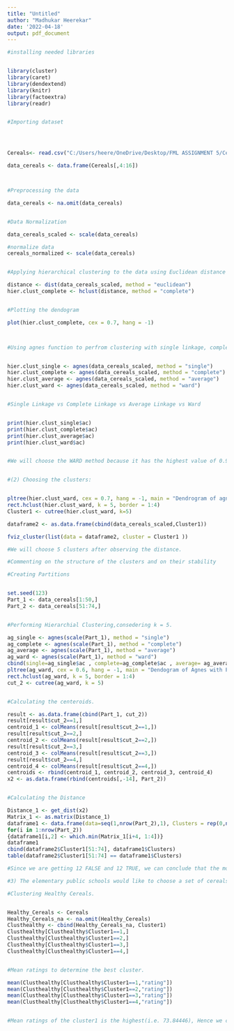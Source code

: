 ---
title: "Untitled"
author: "Madhukar Heerekar"
date: '2022-04-18'
output: pdf_document
---
```{r}
#installing needed libraries


library(cluster)
library(caret)
library(dendextend)
library(knitr)
library(factoextra)
library(readr)


#Importing dataset




Cereals<- read.csv("C:/Users/heere/OneDrive/Desktop/FML ASSIGNMENT 5/Cereals.csv")

data_cereals <- data.frame(Cereals[,4:16])



#Preprocessing the data

data_cereals <- na.omit(data_cereals)


#Data Normalization

data_cereals_scaled <- scale(data_cereals)

#normalize data
cereals_normalized <- scale(data_cereals)


#Applying hierarchical clustering to the data using Euclidean distance to the normalize measurements.

distance <- dist(data_cereals_scaled, method = "euclidean")
hier.clust_complete <- hclust(distance, method = "complete")


#Plotting the dendogram

plot(hier.clust_complete, cex = 0.7, hang = -1)



#Using agnes function to perfrom clustering with single linkage, complete linkage, average linkage and Ward.


hier.clust_single <- agnes(data_cereals_scaled, method = "single")
hier.clust_complete <- agnes(data_cereals_scaled, method = "complete")
hier.clust_average <- agnes(data_cereals_scaled, method = "average")
hier.clust_ward <- agnes(data_cereals_scaled, method = "ward")


#Single Linkage vs Complete Linkage vs Average Linkage vs Ward


print(hier.clust_single$ac)
print(hier.clust_complete$ac)
print(hier.clust_average$ac)
print(hier.clust_ward$ac)


#We will choose the WARD method because it has the highest value of 0.9046042. 


#(2) Choosing the clusters:


pltree(hier.clust_ward, cex = 0.7, hang = -1, main = "Dendrogram of agnes (Using Ward)")
rect.hclust(hier.clust_ward, k = 5, border = 1:4)
Cluster1 <- cutree(hier.clust_ward, k=5)

dataframe2 <- as.data.frame(cbind(data_cereals_scaled,Cluster1))

fviz_cluster(list(data = dataframe2, cluster = Cluster1 ))

#We will choose 5 clusters after observing the distance.

#Commenting on the structure of the clusters and on their stability 

#Creating Partitions


set.seed(123)
Part_1 <- data_cereals[1:50,]
Part_2 <- data_cereals[51:74,]


#Performing Hierarchial Clustering,consedering k = 5.

ag_single <- agnes(scale(Part_1), method = "single")
ag_complete <- agnes(scale(Part_1), method = "complete")
ag_average <- agnes(scale(Part_1), method = "average")
ag_ward <- agnes(scale(Part_1), method = "ward")
cbind(single=ag_single$ac , complete=ag_complete$ac , average= ag_average$ac , ward= ag_ward$ac)
pltree(ag_ward, cex = 0.6, hang = -1, main = "Dendogram of Agnes with Partitioned Data (Using Ward)")
rect.hclust(ag_ward, k = 5, border = 1:4)
cut_2 <- cutree(ag_ward, k = 5)


#Calculating the centeroids.

result <- as.data.frame(cbind(Part_1, cut_2))
result[result$cut_2==1,]
centroid_1 <- colMeans(result[result$cut_2==1,])
result[result$cut_2==2,]
centroid_2 <- colMeans(result[result$cut_2==2,])
result[result$cut_2==3,]
centroid_3 <- colMeans(result[result$cut_2==3,])
result[result$cut_2==4,]
centroid_4 <- colMeans(result[result$cut_2==4,])
centroids <- rbind(centroid_1, centroid_2, centroid_3, centroid_4)
x2 <- as.data.frame(rbind(centroids[,-14], Part_2))


#Calculating the Distance

Distance_1 <- get_dist(x2)
Matrix_1 <- as.matrix(Distance_1)
dataframe1 <- data.frame(data=seq(1,nrow(Part_2),1), Clusters = rep(0,nrow(Part_2)))
for(i in 1:nrow(Part_2)) 
{dataframe1[i,2] <- which.min(Matrix_1[i+4, 1:4])}
dataframe1
cbind(dataframe2$Cluster1[51:74], dataframe1$Clusters)
table(dataframe2$Cluster1[51:74] == dataframe1$Clusters)

#Since we are getting 12 FALSE and 12 TRUE, we can conclude that the model is partially stable.

#3) The elementary public schools would like to choose a set of cereals to include in their daily cafeterias. Every day a different cereal is offered, but all cereals should support a healthy diet. For this goal, you are requested to find a cluster of “healthy cereals.”

#Clustering Healthy Cereals.


Healthy_Cereals <- Cereals
Healthy_Cereals_na <- na.omit(Healthy_Cereals)
Clusthealthy <- cbind(Healthy_Cereals_na, Cluster1)
Clusthealthy[Clusthealthy$Cluster1==1,]
Clusthealthy[Clusthealthy$Cluster1==2,]
Clusthealthy[Clusthealthy$Cluster1==3,]
Clusthealthy[Clusthealthy$Cluster1==4,]


#Mean ratings to determine the best cluster.

mean(Clusthealthy[Clusthealthy$Cluster1==1,"rating"])
mean(Clusthealthy[Clusthealthy$Cluster1==2,"rating"])
mean(Clusthealthy[Clusthealthy$Cluster1==3,"rating"])
mean(Clusthealthy[Clusthealthy$Cluster1==4,"rating"])


#Mean ratings of the cluster1 is the highest(i.e. 73.84446), Hence we can choose cluster 1.

```